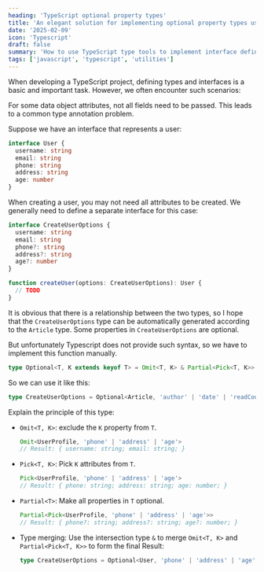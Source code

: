```yaml
---
heading: 'TypeScript optional property types'
title: 'An elegant solution for implementing optional property types using TypeScript'
date: '2025-02-09'
icon: 'Typescript'
draft: false
summary: 'How to use TypeScript type tools to implement interface definitions with some optional properties to improve code maintainability and flexibility.'
tags: ['javascript', 'typescript', 'utilities']
---
```


When developing a TypeScript project, defining types and interfaces is a basic and important task. However, we often encounter such scenarios:

For some data object attributes, not all fields need to be passed. This leads to a common type annotation problem.

Suppose we have an interface that represents a user:

```typescript
interface User {
  username: string
  email: string
  phone: string
  address: string
  age: number
}
```

When creating a user, you may not need all attributes to be created. We generally need to define a separate interface for this case:

```typescript
interface CreateUserOptions {
  username: string
  email: string
  phone?: string
  address?: string
  age?: number
}

function createUser(options: CreateUserOptions): User {
  // TODO
}
```

It is obvious that there is a relationship between the two types, so I hope that the `CreateUserOptions` type can be automatically generated according to the `Article` type. Some properties in `CreateUserOptions` are optional.

But unfortunately Typescript does not provide such syntax, so we have to implement this function manually.

```typescript
type Optional<T, K extends keyof T> = Omit<T, K> & Partial<Pick<T, K>>
```

So we can use it like this:

```typescript
type CreateUserOptions = Optional<Article, 'author' | 'date' | 'readCount'>
```

Explain the principle of this type:

- `Omit<T, K>`: exclude the `K` property from `T`.

  ```typescript
  Omit<UserProfile, 'phone' | 'address' | 'age'>
  // Result: { username: string; email: string; }
  ```

- `Pick<T, K>`: Pick `K` attributes from `T`.

  ```typescript
  Pick<UserProfile, 'phone' | 'address' | 'age'>
  // Result: { phone: string; address: string; age: number; }
  ```

- `Partial<T>`: Make all properties in `T` optional.

  ```typescript
  Partial<Pick<UserProfile, 'phone' | 'address' | 'age'>>
  // Result: { phone?: string; address?: string; age?: number; }
  ```

- Type merging: Use the intersection type `&` to merge `Omit<T, K>` and `Partial<Pick<T, K>>` to form the final Result:

  ```typescript
  type CreateUserOptions = Optional<User, 'phone' | 'address' | 'age'>
  ```
